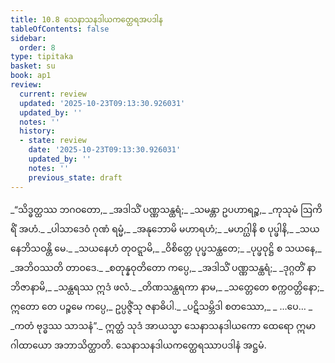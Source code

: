 ```yaml
---
title: 10.8 သေနာသနဒါယကတ္ထေရအပဒါန
tableOfContents: false
sidebar:
  order: 8
type: tipitaka
basket: su
book: ap1
review:
  current: review
  updated: '2025-10-23T09:13:30.926031'
  updated_by: ''
  notes: ''
  history:
  - state: review
    date: '2025-10-23T09:13:30.926031'
    updated_by: ''
    notes: ''
    previous_state: draft
---
```



<ReviewStatus review={frontmatter.review} showDetails={true} />

<HypothesisAnnotation frontmatter={frontmatter} />

<DynamicBreadcrumb />

<Division number="45" book="ap1" e="ch" v="20" p="151">

<Paragraph number="1823" type="verses" book="ap1">
_“သိဒ္ဓတ္ထဿ ဘဂဝတော,_  
_အဒါသိံ ပဏ္ဏသန္ထရံ;_  
_သမန္တာ ဥပဟာရဉ္စ,_  
_ကုသုမံ ဩကိရိံ အဟံ._  

</Paragraph>

</Division>
<Division number="46" book="ap1" e="ch" v="20" p="151">

<Paragraph number="1824" type="verses" book="ap1">
_ပါသာဒေဝံ ဂုဏံ ရမ္မံ,_  
_အနုဘောမိ မဟာရဟံ;_  
_မဟဂ္ဃါနိ စ ပုပ္ဖါနိ,_  
_သယနေဘိသဝန္တိ မေ._  

</Paragraph>

</Division>
<Division number="47" book="ap1" e="ch" v="20" p="151">

<Paragraph number="1825" type="verses" book="ap1">
_သယနေဟံ တုဝဋ္ဋာမိ,_  
_ဝိစိတ္တေ ပုပ္ဖသန္ထတေ;_  
_ပုပ္ဖဝုဋ္ဌိ စ သယနေ,_  
_အဘိဝဿတိ တာဝဒေ._  

</Paragraph>

</Division>
<Division number="48" book="ap1" e="ch" v="20" p="152">

<Paragraph number="1826" type="verses" book="ap1">
_စတုန္နဝုတိတော ကပ္ပေ,_  
_အဒါသိံ ပဏ္ဏသန္ထရံ;_  
_ဒုဂ္ဂတိံ နာဘိဇာနာမိ,_  
_သန္ထရဿ ဣဒံ ဖလံ._  

</Paragraph>

</Division>
<Division number="49" book="ap1" e="ch" v="20" p="152">

<Paragraph number="1827" book="ap1">
_တိဏသန္ထရကာ နာမ,_  
_သတ္တေတေ စက္ကဝတ္တိနော;_  
ဣတော တေ ပဉ္စမေ ကပ္ပေ,_  
ဥပ္ပဇ္ဇိံသု ဇနာဓိပါ._  

</Paragraph>

</Division>
<Division number="50" book="ap1" e="ch" v="20" p="152">

<Paragraph number="1828" type="verses" book="ap1">
_ပဋိသမ္ဘိဒါ စတဿော,_  
_ …ပေ… _  
_ကတံ ဗုဒ္ဓဿ သာသနံ”._  

</Paragraph>

<Paragraph number="1829" book="ap1">
ဣတ္ထံ သုဒံ အာယသ္မာ သေနာသနဒါယကော ထေရော ဣမာ ဂါထာယော အဘာသိတ္ထာတိ.

</Paragraph>
</Division>

<Paragraph number="1830" type="center" book="ap1">
သေနာသနဒါယကတ္ထေရဿာပဒါနံ အဋ္ဌမံ.
</Paragraph>